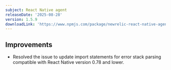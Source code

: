 ```yaml
---
subject: React Native agent
releaseDate: '2025-08-28'
version: 1.5.9
downloadLink: 'https://www.npmjs.com/package/newrelic-react-native-agent/v/1.5.9'
---
```



## Improvements

- Resolved the issue to update import statements for error stack parsing compatible with React Native version 0.78 and lower.


